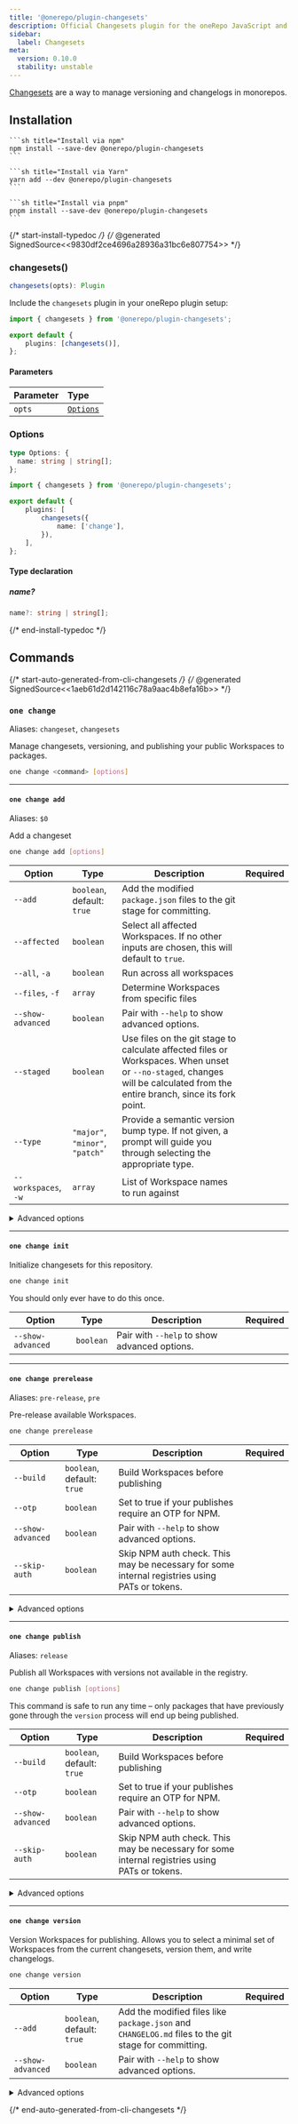 ```yaml
---
title: '@onerepo/plugin-changesets'
description: Official Changesets plugin for the oneRepo JavaScript and TypeScript monorepo toolchain.
sidebar:
  label: Changesets
meta:
  version: 0.10.0
  stability: unstable
---
```



[Changesets](https://github.com/changesets/changesets) are a way to manage versioning and changelogs in monorepos.

## Installation

<Tabs group="pkgmanager">
  <TabItem label="npm">

    ```sh title="Install via npm"
    npm install --save-dev @onerepo/plugin-changesets
    ```

  </TabItem>
  <TabItem label="yarn">

    ```sh title="Install via Yarn"
    yarn add --dev @onerepo/plugin-changesets
    ```

  </TabItem>
  <TabItem label="pnpm">

    ```sh title="Install via pnpm"
    pnpm install --save-dev @onerepo/plugin-changesets
    ```

  </TabItem>
</Tabs>

{/* start-install-typedoc */}
{/* @generated SignedSource<<9830df2ce4696a28936a31bc6e807754>> */}

### changesets()

```ts
changesets(opts): Plugin
```

Include the `changesets` plugin in your oneRepo plugin setup:

```ts title="onerepo.config.ts" {1,4}
import { changesets } from '@onerepo/plugin-changesets';

export default {
	plugins: [changesets()],
};
```

#### Parameters

| Parameter | Type                  |
| :-------- | :-------------------- |
| `opts`    | [`Options`](#options) |

### Options

```ts
type Options: {
  name: string | string[];
};
```

```ts title="onerepo.config.ts"
import { changesets } from '@onerepo/plugin-changesets';

export default {
	plugins: [
		changesets({
			name: ['change'],
		}),
	],
};
```

#### Type declaration

##### name?

```ts
name?: string | string[];
```

{/* end-install-typedoc */}

## Commands

{/* start-auto-generated-from-cli-changesets */}
{/* @generated SignedSource<<1aeb61d2d142116c78a9aac4b8efa16b>> */}

### `one change`

Aliases: `changeset`, `changesets`

Manage changesets, versioning, and publishing your public Workspaces to packages.

```sh
one change <command> [options]
```

---

#### `one change add`

Aliases: `$0`

Add a changeset

```sh
one change add [options]
```

| Option               | Type                            | Description                                                                                                                                                                 | Required |
| -------------------- | ------------------------------- | --------------------------------------------------------------------------------------------------------------------------------------------------------------------------- | -------- |
| `--add`              | `boolean`, default: `true`      | Add the modified `package.json` files to the git stage for committing.                                                                                                      |          |
| `--affected`         | `boolean`                       | Select all affected Workspaces. If no other inputs are chosen, this will default to `true`.                                                                                 |          |
| `--all`, `-a`        | `boolean`                       | Run across all workspaces                                                                                                                                                   |          |
| `--files`, `-f`      | `array`                         | Determine Workspaces from specific files                                                                                                                                    |          |
| `--show-advanced`    | `boolean`                       | Pair with `--help` to show advanced options.                                                                                                                                |          |
| `--staged`           | `boolean`                       | Use files on the git stage to calculate affected files or Workspaces. When unset or `--no-staged`, changes will be calculated from the entire branch, since its fork point. |          |
| `--type`             | `"major"`, `"minor"`, `"patch"` | Provide a semantic version bump type. If not given, a prompt will guide you through selecting the appropriate type.                                                         |          |
| `--workspaces`, `-w` | `array`                         | List of Workspace names to run against                                                                                                                                      |          |

<details>

<summary>Advanced options</summary>

| Option          | Type     | Description                                               | Required |
| --------------- | -------- | --------------------------------------------------------- | -------- |
| `--from-ref`    | `string` | Git ref to start looking for affected files or workspaces |          |
| `--through-ref` | `string` | Git ref to start looking for affected files or workspaces |          |

</details>

---

#### `one change init`

Initialize changesets for this repository.

```sh
one change init
```

You should only ever have to do this once.

| Option            | Type      | Description                                  | Required |
| ----------------- | --------- | -------------------------------------------- | -------- |
| `--show-advanced` | `boolean` | Pair with `--help` to show advanced options. |          |

---

#### `one change prerelease`

Aliases: `pre-release`, `pre`

Pre-release available Workspaces.

```sh
one change prerelease
```

| Option            | Type                       | Description                                                                                   | Required |
| ----------------- | -------------------------- | --------------------------------------------------------------------------------------------- | -------- |
| `--build`         | `boolean`, default: `true` | Build Workspaces before publishing                                                            |          |
| `--otp`           | `boolean`                  | Set to true if your publishes require an OTP for NPM.                                         |          |
| `--show-advanced` | `boolean`                  | Pair with `--help` to show advanced options.                                                  |          |
| `--skip-auth`     | `boolean`                  | Skip NPM auth check. This may be necessary for some internal registries using PATs or tokens. |          |

<details>

<summary>Advanced options</summary>

| Option          | Type      | Description                                                 | Required |
| --------------- | --------- | ----------------------------------------------------------- | -------- |
| `--allow-dirty` | `boolean` | Bypass checks to ensure no local changes before publishing. |          |

</details>

---

#### `one change publish`

Aliases: `release`

Publish all Workspaces with versions not available in the registry.

```sh
one change publish [options]
```

This command is safe to run any time – only packages that have previously gone through the `version` process will end up being published.

| Option            | Type                       | Description                                                                                   | Required |
| ----------------- | -------------------------- | --------------------------------------------------------------------------------------------- | -------- |
| `--build`         | `boolean`, default: `true` | Build Workspaces before publishing                                                            |          |
| `--otp`           | `boolean`                  | Set to true if your publishes require an OTP for NPM.                                         |          |
| `--show-advanced` | `boolean`                  | Pair with `--help` to show advanced options.                                                  |          |
| `--skip-auth`     | `boolean`                  | Skip NPM auth check. This may be necessary for some internal registries using PATs or tokens. |          |

<details>

<summary>Advanced options</summary>

| Option          | Type      | Description                                                 | Required |
| --------------- | --------- | ----------------------------------------------------------- | -------- |
| `--allow-dirty` | `boolean` | Bypass checks to ensure no local changes before publishing. |          |

</details>

---

#### `one change version`

Version Workspaces for publishing. Allows you to select a minimal set of Workspaces from the current changesets, version them, and write changelogs.

```sh
one change version
```

| Option            | Type                       | Description                                                                                          | Required |
| ----------------- | -------------------------- | ---------------------------------------------------------------------------------------------------- | -------- |
| `--add`           | `boolean`, default: `true` | Add the modified files like `package.json` and `CHANGELOG.md` files to the git stage for committing. |          |
| `--show-advanced` | `boolean`                  | Pair with `--help` to show advanced options.                                                         |          |

<details>

<summary>Advanced options</summary>

| Option          | Type      | Description                                                 | Required |
| --------------- | --------- | ----------------------------------------------------------- | -------- |
| `--allow-dirty` | `boolean` | Bypass checks to ensure no local changes before publishing. |          |

</details>

{/* end-auto-generated-from-cli-changesets */}

